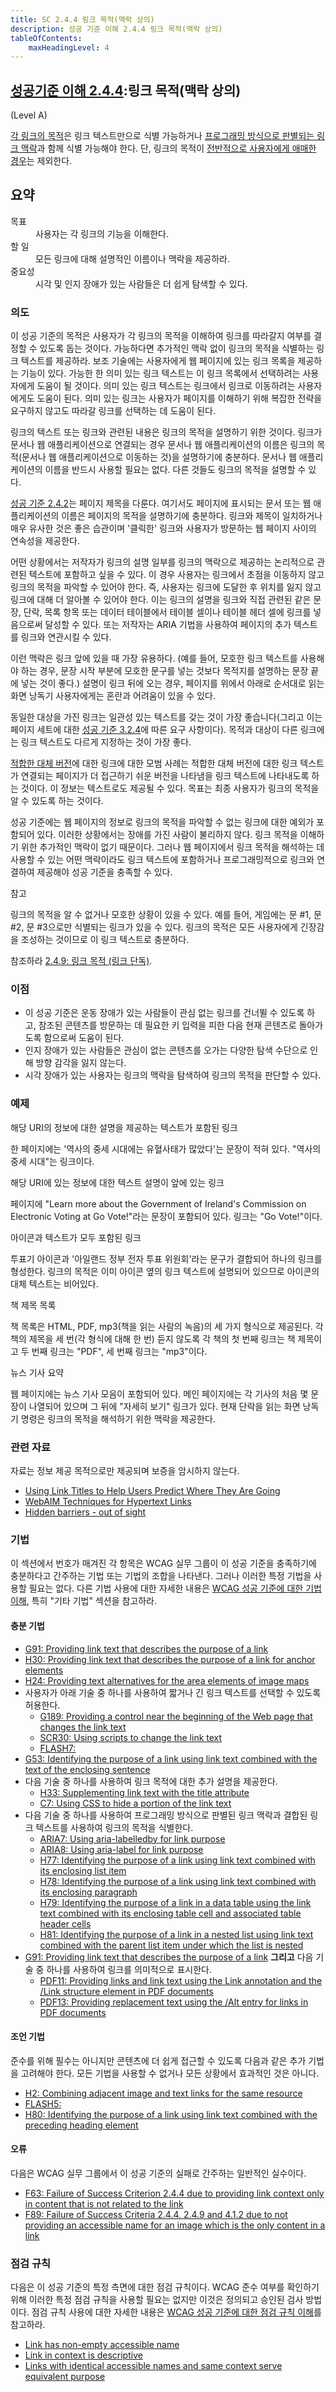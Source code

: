 ```yaml
---
title: SC 2.4.4 링크 목적(맥락 상의)
description: 성공 기준 이해 2.4.4 링크 목적(맥락 상의)
tableOfContents:
    maxHeadingLevel: 4
---
```



## [성공기준 이해 2.4.4](https://w3.org/TR/WCAG22#link-purpose-in-context):링크 목적(맥락 상의) 

(Level A)

<Card title="성공 기준(SC)"></Card>

[각 링크의 목적](../../../glossary/link-purpose)은 링크 텍스트만으로 식별 가능하거나 [프로그래밍 방식으로 판별되는 링크 맥락](../../../glossary/programmatically-determined-link-context)과 함께 식별 가능해야 한다. 단, 링크의 목적이 [전반적으로 사용자에게 애매한 경우](../../../glossary/ambiguous-to-users-in-general)는 제외한다.

## 요약

<dl>
<dt>목표</dt>
<dd>사용자는 각 링크의 기능을 이해한다.</dd>
<dt>할 일</dt>
<dd>모든 링크에 대해 설명적인 이름이나 맥락을 제공하라.</dd>
<dt>중요성</dt>
<dd>시각 및 인지 장애가 있는 사람들은 더 쉽게 탐색할 수 있다.</dd>
</dl>

### 의도

이 성공 기준의 목적은 사용자가 각 링크의 목적을 이해하여 링크를 따라갈지 여부를 결정할 수 있도록 돕는 것이다. 가능하다면 추가적인 맥락 없이 링크의 목적을 식별하는 링크 텍스트를 제공하라. 보조 기술에는 사용자에게 웹 페이지에 있는 링크 목록을 제공하는 기능이 있다. 가능한 한 의미 있는 링크 텍스트는 이 링크 목록에서 선택하려는 사용자에게 도움이 될 것이다. 의미 있는 링크 텍스트는 링크에서 링크로 이동하려는 사용자에게도 도움이 된다. 의미 있는 링크는 사용자가 페이지를 이해하기 위해 복잡한 전략을 요구하지 않고도 따라갈 링크를 선택하는 데 도움이 된다.

링크의 텍스트 또는 링크와 관련된 내용은 링크의 목적을 설명하기 위한 것이다. 링크가 문서나 웹 애플리케이션으로 연결되는 경우 문서나 웹 애플리케이션의 이름은 링크의 목적(문서나 웹 애플리케이션으로 이동하는 것)을 설명하기에 충분하다. 문서나 웹 애플리케이션의 이름을 반드시 사용할 필요는 없다. 다른 것들도 링크의 목적을 설명할 수 있다.

[성공 기준 2.4.2](page-titled)는 페이지 제목을 다룬다. 여기서도 페이지에 표시되는 문서 또는 웹 애플리케이션의 이름은 페이지의 목적을 설명하기에 충분하다. 링크와 제목이 일치하거나 매우 유사한 것은 좋은 습관이며 '클릭한' 링크와 사용자가 방문하는 웹 페이지 사이의 연속성을 제공한다.

어떤 상황에서는 저작자가 링크의 설명 일부를 링크의 맥락으로 제공하는 논리적으로 관련된 텍스트에 포함하고 싶을 수 있다. 이 경우 사용자는 링크에서 초점을 이동하지 않고 링크의 목적을 파악할 수 있어야 한다. 즉, 사용자는 링크에 도달한 후 위치를 잃지 않고 링크에 대해 더 알아볼 수 있어야 한다. 이는 링크의 설명을 링크와 직접 관련된 같은 문장, 단락, 목록 항목 또는 데이터 테이블에서 테이블 셀이나 테이블 헤더 셀에 링크를 넣음으로써 달성할 수 있다. 또는 저작자는 ARIA 기법을 사용하여 페이지의 추가 텍스트를 링크와 연관시킬 수 있다.

이런 맥락은 링크 앞에 있을 때 가장 유용하다. (예를 들어, 모호한 링크 텍스트를 사용해야 하는 경우, 문장 시작 부분에 모호한 문구를 넣는 것보다 목적지를 설명하는 문장 끝에 넣는 것이 좋다.) 설명이 링크 뒤에 오는 경우, 페이지를 위에서 아래로 순서대로 읽는 화면 낭독기 사용자에게는 혼란과 어려움이 있을 수 있다.

동일한 대상을 가진 링크는 일관성 있는 텍스트를 갖는 것이 가장 좋습니다(그리고 이는 페이지 세트에 대한 [성공 기준 3.2.4](consistent-identification)에 따른 요구 사항이다). 목적과 대상이 다른 링크에는 링크 텍스트도 다르게 지정하는 것이 가장 좋다.

[적합한 대체 버전](../../../glossary/conforming-alternate-version)에 대한 링크에 대한 모범 사례는 적합한 대체 버전에 대한 링크 텍스트가 연결되는 페이지가 더 접근하기 쉬운 버전을 나타냄을 링크 텍스트에 나타내도록 하는 것이다. 이 정보는 텍스트로도 제공될 수 있다. 목표는 최종 사용자가 링크의 목적을 알 수 있도록 하는 것이다.

성공 기준에는 웹 페이지의 정보로 링크의 목적을 파악할 수 없는 링크에 대한 예외가 포함되어 있다. 이러한 상황에서는 장애를 가진 사람이 불리하지 않다. 링크 목적을 이해하기 위한 추가적인 맥락이 없기 때문이다. 그러나 웹 페이지에서 링크 목적을 해석하는 데 사용할 수 있는 어떤 맥락이라도 링크 텍스트에 포함하거나 프로그래밍적으로 링크와 연결하여 제공해야 성공 기준을 충족할 수 있다.

참고

링크의 목적을 알 수 없거나 모호한 상황이 있을 수 있다. 예를 들어, 게임에는 문 #1, 문 #2, 문 #3으로만 식별되는 링크가 있을 수 있다. 링크의 목적은 모든 사용자에게 긴장감을 조성하는 것이므로 이 링크 텍스트로 충분하다.

참조하라 [2.4.9: 링크 목적 (링크 단독)](link-purpose-link-only).

### 이점

*   이 성공 기준은 운동 장애가 있는 사람들이 관심 없는 링크를 건너뛸 수 있도록 하고, 참조된 콘텐츠를 방문하는 데 필요한 키 입력을 피한 다음 현재 콘텐츠로 돌아가도록 함으로써 도움이 된다.
*   인지 장애가 있는 사람들은 관심이 없는 콘텐츠를 오가는 다양한 탐색 수단으로 인해 방향 감각을 잃지 않는다.
*   시각 장애가 있는 사용자는 링크의 맥락을 탐색하여 링크의 목적을 판단할 수 있다.

### 예제

해당 URI의 정보에 대한 설명을 제공하는 텍스트가 포함된 링크

한 페이지에는 '역사의 중세 시대에는 유혈사태가 많았다'는 문장이 적혀 있다. "역사의 중세 시대"는 링크이다.

해당 URI에 있는 정보에 대한 텍스트 설명이 앞에 있는 링크

페이지에 "Learn more about the Government of Ireland's Commission on Electronic Voting at Go Vote!"라는 문장이 포함되어 있다. 링크는 "Go Vote!"이다.

아이콘과 텍스트가 모두 포함된 링크

투표기 아이콘과 '아일랜드 정부 전자 투표 위원회'라는 문구가 결합되어 하나의 링크를 형성한다. 링크의 목적은 이미 아이콘 옆의 링크 텍스트에 설명되어 있으므로 아이콘의 대체 텍스트는 비어있다.

책 제목 목록

책 목록은 HTML, PDF, mp3(책을 읽는 사람의 녹음)의 세 가지 형식으로 제공된다. 각 책의 제목을 세 번(각 형식에 대해 한 번) 듣지 않도록 각 책의 첫 번째 링크는 책 제목이고 두 번째 링크는 "PDF", 세 번째 링크는 "mp3"이다.

뉴스 기사 요약

웹 페이지에는 뉴스 기사 모음이 포함되어 있다. 메인 페이지에는 각 기사의 처음 몇 문장이 나열되어 있으며 그 뒤에 "자세히 보기" 링크가 있다. 현재 단락을 읽는 화면 낭독기 명령은 링크의 목적을 해석하기 위한 맥락을 제공한다.

### 관련 자료

자료는 정보 제공 목적으로만 제공되며 보증을 암시하지 않는다.

*   [Using Link Titles to Help Users Predict Where They Are Going](https://www.nngroup.com/articles/using-link-titles-to-help-users-predict-where-they-are-going/)
*   [WebAIM Techniques for Hypertext Links](http://webaim.org/techniques/hypertext/)
*   [Hidden barriers - out of sight](http://www.rnib.org.uk/blogs/expert-series?Name=Hidden%20barriers)

### 기법

이 섹션에서 번호가 매겨진 각 항목은 WCAG 실무 그룹이 이 성공 기준을 충족하기에 충분하다고 간주하는 기법 또는 기법의 조합을 나타낸다. 그러나 이러한 특정 기법을 사용할 필요는 없다. 다른 기법 사용에 대한 자세한 내용은 [WCAG 성공 기준에 대한 기법 이해](understanding-techniques), 특히 "기타 기법" 섹션을 참고하라.

#### 충분 기법

*   [G91: Providing link text that describes the purpose of a link](https://www.w3.org/WAI/WCAG22/Techniques/general/G91)
*   [H30: Providing link text that describes the purpose of a link for anchor elements](https://www.w3.org/WAI/WCAG22/Techniques/html/H30)
*   [H24: Providing text alternatives for the area elements of image maps](https://www.w3.org/WAI/WCAG22/Techniques/html/H24)
*   사용자가 아래 기술 중 하나를 사용하여 짧거나 긴 링크 텍스트를 선택할 수 있도록 허용한다.
    *   [G189: Providing a control near the beginning of the Web page that changes the link text](https://www.w3.org/WAI/WCAG22/Techniques/general/G189)
    *   [SCR30: Using scripts to change the link text](https://www.w3.org/WAI/WCAG22/Techniques/client-side-script/SCR30)
    *   [FLASH7:](https://www.w3.org/WAI/WCAG22/Techniques//FLASH7)
*   [G53: Identifying the purpose of a link using link text combined with the text of the enclosing sentence](https://www.w3.org/WAI/WCAG22/Techniques/general/G53)
*   다음 기술 중 하나를 사용하여 링크 목적에 대한 추가 설명을 제공한다.
    *   [H33: Supplementing link text with the title attribute](https://www.w3.org/WAI/WCAG22/Techniques/html/H33)
    *   [C7: Using CSS to hide a portion of the link text](https://www.w3.org/WAI/WCAG22/Techniques/css/C7)
*   다음 기술 중 하나를 사용하여 프로그래밍 방식으로 판별된 링크 맥락과 결합된 링크 텍스트를 사용하여 링크의 목적을 식별한다.
    *   [ARIA7: Using aria-labelledby for link purpose](https://www.w3.org/WAI/WCAG22/Techniques/aria/ARIA7)
    *   [ARIA8: Using aria-label for link purpose](https://www.w3.org/WAI/WCAG22/Techniques/aria/ARIA8)
    *   [H77: Identifying the purpose of a link using link text combined with its enclosing list item](https://www.w3.org/WAI/WCAG22/Techniques/html/H77)
    *   [H78: Identifying the purpose of a link using link text combined with its enclosing paragraph](https://www.w3.org/WAI/WCAG22/Techniques/html/H78)
    *   [H79: Identifying the purpose of a link in a data table using the link text combined with its enclosing table cell and associated table header cells](https://www.w3.org/WAI/WCAG22/Techniques/html/H79)
    *   [H81: Identifying the purpose of a link in a nested list using link text combined with the parent list item under which the list is nested](https://www.w3.org/WAI/WCAG22/Techniques/html/H81)
*   [G91: Providing link text that describes the purpose of a link](https://www.w3.org/WAI/WCAG22/Techniques/general/G91) **그리고** 다음 기술 중 하나를 사용하여 링크를 의미적으로 표시한다.
    *   [PDF11: Providing links and link text using the Link annotation and the /Link structure element in PDF documents](https://www.w3.org/WAI/WCAG22/Techniques/pdf/PDF11)
    *   [PDF13: Providing replacement text using the /Alt entry for links in PDF documents](https://www.w3.org/WAI/WCAG22/Techniques/pdf/PDF13)

#### 조언 기법

준수를 위해 필수는 아니지만 콘텐츠에 더 쉽게 접근할 수 있도록 다음과 같은 추가 기법을 고려해야 한다. 모든 기법을 사용할 수 없거나 모든 상황에서 효과적인 것은 아니다.

*   [H2: Combining adjacent image and text links for the same resource](https://www.w3.org/WAI/WCAG22/Techniques/html/H2)
*   [FLASH5:](https://www.w3.org/WAI/WCAG22/Techniques//FLASH5)
*   [H80: Identifying the purpose of a link using link text combined with the preceding heading element](https://www.w3.org/WAI/WCAG22/Techniques/html/H80)

#### 오류

다음은 WCAG 실무 그룹에서 이 성공 기준의 실패로 간주하는 일반적인 실수이다.

*   [F63: Failure of Success Criterion 2.4.4 due to providing link context only in content that is not related to the link](https://www.w3.org/WAI/WCAG22/Techniques/failures/F63)
*   [F89: Failure of Success Criteria 2.4.4, 2.4.9 and 4.1.2 due to not providing an accessible name for an image which is the only content in a link](https://www.w3.org/WAI/WCAG22/Techniques/failures/F89)

### 점검 규칙

다음은 이 성공 기준의 특정 측면에 대한 점검 규칙이다. WCAG 준수 여부를 확인하기 위해 이러한 특정 점검 규칙을 사용할 필요는 없지만 이것은 정의되고 승인된 검사 방법이다. 점검 규칙 사용에 대한 자세한 내용은 [WCAG 성공 기준에 대한 점검 규칙 이해](understanding-act-rules.html)를 참고하라.

*   [Link has non-empty accessible name](https://www.w3.org/WAI/standards-guidelines/act/rules/c487ae/)
*   [Link in context is descriptive](https://www.w3.org/WAI/standards-guidelines/act/rules/5effbb/proposed/)
*   [Links with identical accessible names and same context serve equivalent purpose](https://www.w3.org/WAI/standards-guidelines/act/rules/fd3a94/proposed/)


